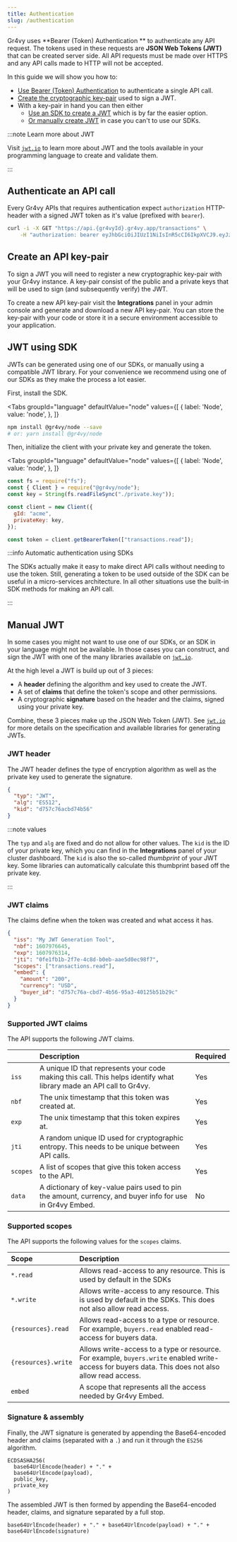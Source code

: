 ```yaml
---
title: Authentication
slug: /authentication
---
```



Gr4vy uses **Bearer (Token) Authentication ** to authenticate any API request.
The tokens used in these requests are **JSON Web Tokens (JWT)** that can be
created server side. All API requests must be made over HTTPS and any API calls
made to HTTP will not be accepted.

In this guide we will show you how to:

- [Use Bearer (Token) Authentication](#authenticate-an-api-call) to authenticate
  a single API call.
- [Create the cryptographic key-pair](#create-an-api-key-pair) used to sign a
  JWT.
- With a key-pair in hand you can then either
  - [Use an SDK to create a JWT](#jwt-using-sdk) which is by far the easier
    option.
  - [Or manually create JWT](#manual-jwts) in case you can't to use our SDKs.

:::note Learn more about JWT

Visit [`jwt.io`](https://jwt.io) to learn more about JWT and the tools
available in your programming language to create and validate them.

:::

## Authenticate an API call

Every Gr4vy APIs that requires authentication expect `authorization` HTTP-header
with a signed JWT token as it's value (prefixed with `bearer`).

```bash {2}
curl -i -X GET "https://api.{gr4vyId}.gr4vy.app/transactions" \
    -H "authorization: bearer eyJhbGciOiJIUzI1NiIsInR5cCI6IkpXVCJ9.eyJzdWIiOiIxMjM0NTY3ODkwIiwibmFtZSI6IkpvaG4gRG9lIiwiaWF0IjoxNTE2MjM5MDIyfQ.SflKxwRJSMeKKF2QT4fwpMeJf36POk6yJV_adQssw5c"
```

## Create an API key-pair

To sign a JWT you will need to register a new cryptographic key-pair with your
Gr4vy instance. A key-pair consist of the public and a private keys that will be
used to sign (and subsequently verify) the JWT.

To create a new API key-pair visit the **Integrations** panel in your admin
console and generate and download a new API key-pair. You can store the key-pair
with your code or store it in a secure environment accessible to your
application.

## JWT using SDK

JWTs can be generated using one of our SDKs, or manually using a compatible JWT
library. For your convenience we recommend using one of our SDKs as they make
the process a lot easier.

First, install the SDK.

<Tabs
  groupId="language"
  defaultValue="node"
  values={[
    { label: 'Node', value: 'node', },
  ]}
>
  <TabItem value="node">

```bash
npm install @gr4vy/node --save
# or: yarn install @gr4vy/node
```

  </TabItem>
</Tabs>

Then, initialize the client with your private key and generate the token.

<Tabs
  groupId="language"
  defaultValue="node"
  values={[
    { label: 'Node', value: 'node', },
  ]}
>
  <TabItem value="node">

```js
const fs = require("fs");
const { Client } = require("@gr4vy/node");
const key = String(fs.readFileSync("./private.key"));

const client = new Client({
  gId: "acme",
  privateKey: key,
});

const token = client.getBearerToken(["transactions.read"]);
```

  </TabItem>
</Tabs>

:::info Automatic authentication using SDKs

The SDKs actually make it easy to make direct API calls without needing to use
the token. Still, generating a token to be used outside of the SDK can be useful
in a micro-services architecture. In all other situations use the built-in SDK
methods for making an API call.

:::

## Manual JWT

In some cases you might not want to use one of our SDKs, or an SDK in your
language might not be available. In those cases you can construct, and sign the
JWT with one of the many libraries available on [`jwt.io`](https://jwt.io).

At the high level a JWT is build up out of 3 pieces:

- A **header** defining the algorithm and key used to create the JWT.
- A set of **claims** that define the token's scope and other permissions.
- A cryptographic **signature** based on the header and the claims, signed using
  your private key.

Combine, these 3 pieces make up the JSON Web Token (JWT). See
[`jwt.io`](https://jwt.io) for more details on the specification and available
libraries for generating JWTs.

### JWT header

The JWT header defines the type of encryption algorithm as well as the private
key used to generate the signature.

```json title="Header"
{
  "typ": "JWT",
  "alg": "ES512",
  "kid": "d757c76acbd74b56"
}
```

:::note values

The `typ` and `alg` are fixed and do not allow for other values. The `kid` is
the ID of your private key, which you can find in the **Integrations** panel of
your cluster dashboard. The `kid` is also the so-called _thumbprint_ of your JWT
key. Some libraries can automatically calculate this thumbprint based off the
private key.

:::

### JWT claims

The claims define when the token was created and what access it has.

```json title="Claims"
{
  "iss": "My JWT Generation Tool",
  "nbf": 1607976645,
  "exp": 1607976314,
  "jti": "0fe1fb1b-2f7e-4c8d-b0eb-aae5d0ec98f7",
  "scopes": ["transactions.read"],
  "embed": {
    "amount": "200",
    "currency": "USD",
    "buyer_id": "d757c76a-cbd7-4b56-95a3-40125b51b29c"
  }
}
```

### Supported JWT claims

The API supports the following JWT claims.

|          | Description                                                                                                         | Required |
| -------- | :------------------------------------------------------------------------------------------------------------------ | :------- |
| `iss`    | A unique ID that represents your code making this call. This helps identify what library made an API call to Gr4vy. | Yes      |
| `nbf`    | The unix timestamp that this token was created at.                                                                  | Yes      |
| `exp`    | The unix timestamp that this token expires at.                                                                      | Yes      |
| `jti`    | A random unique ID used for cryptographic entropy. This needs to be unique between API calls.                       | Yes      |
| `scopes` | A list of scopes that give this token access to the API.                                                            | Yes      |
| `data`   | A dictionary of key-value pairs used to pin the amount, currency, and buyer info for use in Gr4vy Embed.            | No       |

### Supported scopes

The API supports the following values for the `scopes` claims.

| Scope               | Description                                                                                                                                        |
| :------------------ | :------------------------------------------------------------------------------------------------------------------------------------------------- |
| `*.read`            | Allows read-access to any resource. This is used by default in the SDKs                                                                            |
| `*.write`           | Allows write-access to any resource. This is used by default in the SDKs. This does not also allow read access.                                    |
| `{resources}.read`  | Allows read-access to a type or resource. For example, `buyers.read` enabled read-access for buyers data.                                          |
| `{resources}.write` | Allows write-access to a type or resource. For example, `buyers.write` enabled write-access for buyers data. This does not also allow read access. |
| `embed`             | A scope that represents all the access needed by Gr4vy Embed.                                                                                      |

### Signature & assembly

Finally, the JWT signature is generated by appending the Base64-encoded header
and claims (separated with a `.`) and run it through the `ES256` algorithm.

```
ECDSASHA256(
  base64UrlEncode(header) + "." +
  base64UrlEncode(payload),
  public_key,
  private_key
)
```

The assembled JWT is then formed by appending the Base64-encoded header, claims,
and signature separated by a full stop.

```
base64UrlEncode(header) + "." + base64UrlEncode(payload) + "." + base64UrlEncode(signature)
```
